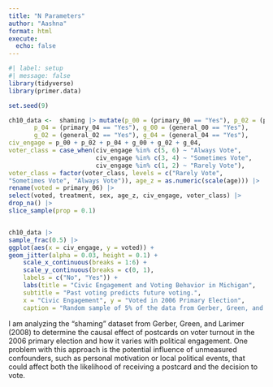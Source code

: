 ```yaml
---
title: "N Parameters"
author: "Aashna"
format: html
execute: 
  echo: false
---
```


```r
#| label: setup
#| message: false
library(tidyverse)
library(primer.data)
```

```r
set.seed(9)

ch10_data <-  shaming |> mutate(p_00 = (primary_00 == "Yes"), p_02 = (primary_02 == "Yes"),
       p_04 = (primary_04 == "Yes"), g_00 = (general_00 == "Yes"),
       g_02 = (general_02 == "Yes"), g_04 = (general_04 == "Yes"),
civ_engage = p_00 + p_02 + p_04 + g_00 + g_02 + g_04,
voter_class = case_when(civ_engage %in% c(5, 6) ~ "Always Vote",
                        civ_engage %in% c(3, 4) ~ "Sometimes Vote",
                        civ_engage %in% c(1, 2) ~ "Rarely Vote"),
voter_class = factor(voter_class, levels = c("Rarely Vote", 
"Sometimes Vote", "Always Vote")), age_z = as.numeric(scale(age))) |> 
rename(voted = primary_06) |> 
select(voted, treatment, sex, age_z, civ_engage, voter_class) |> 
drop_na() |> 
slice_sample(prop = 0.1)


ch10_data |> 
sample_frac(0.5) |> 
ggplot(aes(x = civ_engage, y = voted)) + 
geom_jitter(alpha = 0.03, height = 0.1) +
    scale_x_continuous(breaks = 1:6) + 
    scale_y_continuous(breaks = c(0, 1), 
    labels = c("No", "Yes")) + 
    labs(title = "Civic Engagement and Voting Behavior in Michigan", 
    subtitle = "Past voting predicts future voting.", 
    x = "Civic Engagement", y = "Voted in 2006 Primary Election", 
    caption = "Random sample of 5% of the data from Gerber, Green, and Larimer(2008)")
```

I am analyzing the "shaming" dataset from Gerber, Green, and Larimer (2008) to determine the causal effect of postcards on voter turnout in the 2006 primary election and how it varies with political engagement. One problem with this approach is the potential influence of unmeasured confounders, such as personal motivation or local political events, that could affect both the likelihood of receiving a postcard and the decision to vote.